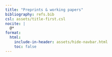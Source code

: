 ```yaml
---
title: "Preprints & working papers"
bibliography: refs.bib
csl: assets/title-first.csl
nocite: |
  @*
format:
  html:
    include-in-header: assets/hide-navbar.html
    toc: false
---
```


::: {#refs}
:::

